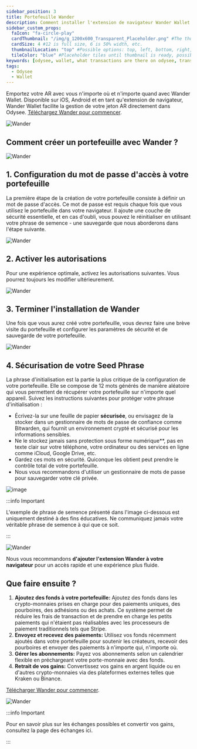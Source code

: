 ```yaml
---
sidebar_position: 3
title: Portefeuille Wander
description: Comment installer l'extension de navigateur Wander Wallet ?
sidebar_custom_props:
  faIcon: "fa-circle-play"
  cardThumbnail: "/img/g_1200x600_Transparent_Placeholder.png" #The thumbnail on the category card.
  cardSize: 4 #12 is full size, 6 is 50% width, etc.
  thumbnailLocation: "top" #Possible options: top, left, bottom, right, none
  tileColor: "blue" #Placeholder tiles until thumbnail is ready, possible options: blue, cream, darkpurple, lightpurple, mauve, orange, pink, none
keywords: [odysee, wallet, what transactions are there on odysee, transaction on odysee, what do the transactions mean, what is a transaction]
tags:
  - Odysee
  - Wallet
---
```


Emportez votre AR avec vous n'importe où et n'importe quand avec Wander Wallet. Disponible sur iOS, Android et en tant qu'extension de navigateur, Wander Wallet facilite la gestion de votre jeton AR directement dans Odysee. [Téléchargez Wander pour commencer](https://www.wander.app/).

![Wander](https://thumbs.odycdn.com/1753958c862342ab15c107454f87bab0.webp)

## Comment créer un portefeuille avec Wander ?

![Wander](https://thumbs.odycdn.com/a556307b756714f7f557b24ed8c84176.webp)

## 1. Configuration du mot de passe d'accès à votre portefeuille

La première étape de la création de votre portefeuille consiste à définir un mot de passe d'accès. Ce mot de passe est requis chaque fois que vous utilisez le portefeuille dans votre navigateur. Il ajoute une couche de sécurité essentielle, et en cas d'oubli, vous pouvez le réinitialiser en utilisant votre phrase de semence - une sauvegarde que nous aborderons dans l'étape suivante.

![Wander](https://thumbs.odycdn.com/b95dd8766a8e9046e156cbaa6cf2c5eb.webp)

## 2. Activer les autorisations

Pour une expérience optimale, activez les autorisations suivantes. Vous pourrez toujours les modifier ultérieurement.

![Wander](https://thumbs.odycdn.com/d5e179a96bc28aa49d67bd0312cde654.webp)

## 3. Terminer l'installation de Wander

Une fois que vous aurez créé votre portefeuille, vous devrez faire une brève visite du portefeuille et configurer les paramètres de sécurité et de sauvegarde de votre portefeuille.

![Wander](https://thumbs.odycdn.com/a3ecf90f44ecaa6ed936dcce89e646e3.webp)

## 4. Sécurisation de votre Seed Phrase

La phrase d'initialisation est la partie la plus critique de la configuration de votre portefeuille. Elle se compose de 12 mots générés de manière aléatoire qui vous permettent de récupérer votre portefeuille sur n'importe quel appareil. Suivez les instructions suivantes pour protéger votre phrase d'initialisation :

* Écrivez-la sur une feuille de papier **sécurisée**, ou envisagez de la stocker dans un gestionnaire de mots de passe de confiance comme Bitwarden, qui fournit un environnement crypté et sécurisé pour les informations sensibles.
* Ne le stockez jamais sans protection sous forme numérique**, pas en texte clair sur votre téléphone, votre ordinateur ou des services en ligne comme iCloud, Google Drive, etc.
* Gardez ces mots en sécurité. Quiconque les obtient peut prendre le contrôle total de votre portefeuille.
* Nous vous recommandons d'utiliser un gestionnaire de mots de passe pour sauvegarder votre clé privée.

![image](https://thumbs.odycdn.com/d4ec69705ba5f6798bff432888dd8874.webp)

:::info Important

L'exemple de phrase de semence présenté dans l'image ci-dessous est uniquement destiné à des fins éducatives. Ne communiquez jamais votre véritable phrase de semence à qui que ce soit.

:::

![Wander](https://thumbs.odycdn.com/408f6d0653c98a801f1f29c3ef6e8721.webp)

Nous vous recommandons **d'ajouter l'extension Wander à votre navigateur** pour un accès rapide et une expérience plus fluide.

## Que faire ensuite ?

1. **Ajoutez des fonds à votre portefeuille:** Ajoutez des fonds dans les crypto-monnaies prises en charge pour des paiements uniques, des pourboires, des adhésions ou des achats. Ce système permet de réduire les frais de transaction et de prendre en charge les petits paiements qui n'étaient pas réalisables avec les processeurs de paiement traditionnels tels que Stripe.
2. **Envoyez et recevez des paiements:** Utilisez vos fonds récemment ajoutés dans votre portefeuille pour soutenir les créateurs, recevoir des pourboires et envoyer des paiements à n'importe qui, n'importe où.
3. **Gérer les abonnements:** Payez vos abonnements selon un calendrier flexible en préchargeant votre porte-monnaie avec des fonds.
4. **Retrait de vos gains:** Convertissez vos gains en argent liquide ou en d'autres crypto-monnaies via des plateformes externes telles que Kraken ou Binance.

[Télécharger Wander pour commencer](https://www.wander.app/).

![Wander](https://thumbs.odycdn.com/12f065be71e8821befdac6821a6febca.webp)

:::info Important

Pour en savoir plus sur les échanges possibles et convertir vos gains, consultez la page des échanges ici.

:::
